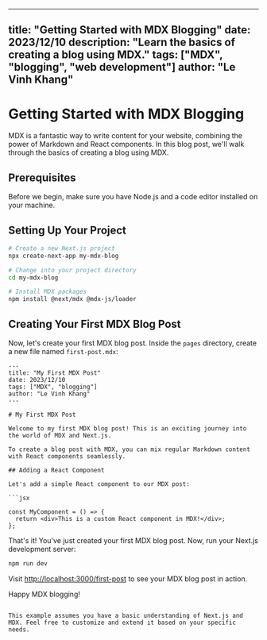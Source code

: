 
---
title: "Getting Started with MDX Blogging"
date: 2023/12/10
description: "Learn the basics of creating a blog using MDX."
tags: ["MDX", "blogging", "web development"]
author: "Le Vinh Khang"
---

# Getting Started with MDX Blogging

MDX is a fantastic way to write content for your website, combining the power of Markdown and React components. In this blog post, we'll walk through the basics of creating a blog using MDX.

## Prerequisites

Before we begin, make sure you have Node.js and a code editor installed on your machine.

## Setting Up Your Project

```bash
# Create a new Next.js project
npx create-next-app my-mdx-blog

# Change into your project directory
cd my-mdx-blog

# Install MDX packages
npm install @next/mdx @mdx-js/loader
```

## Creating Your First MDX Blog Post

Now, let's create your first MDX blog post. Inside the `pages` directory, create a new file named `first-post.mdx`:

```mdx
---
title: "My First MDX Post"
date: 2023/12/10
tags: ["MDX", "blogging"]
author: "Le Vinh Khang"
---

# My First MDX Post

Welcome to my first MDX blog post! This is an exciting journey into the world of MDX and Next.js.

To create a blog post with MDX, you can mix regular Markdown content with React components seamlessly.

## Adding a React Component

Let's add a simple React component to our MDX post:

```jsx

const MyComponent = () => {
  return <div>This is a custom React component in MDX!</div>;
};

```

That's it! You've just created your first MDX blog post. Now, run your Next.js development server:

```bash
npm run dev
```

Visit [http://localhost:3000/first-post](http://localhost:3000/first-post) to see your MDX blog post in action.

Happy MDX blogging!
```

This example assumes you have a basic understanding of Next.js and MDX. Feel free to customize and extend it based on your specific needs.
